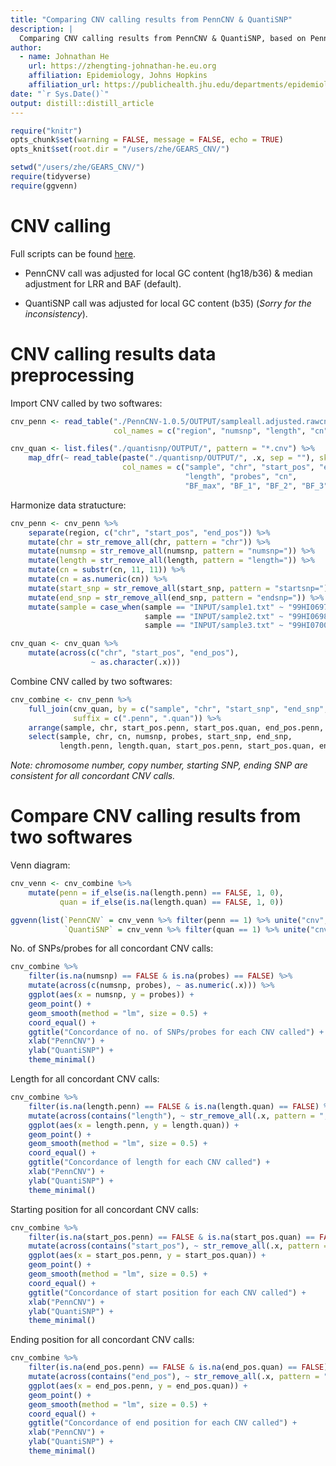 ```yaml
---
title: "Comparing CNV calling results from PennCNV & QuantiSNP"
description: |
  Comparing CNV calling results from PennCNV & QuantiSNP, based on PennCNV example data set (3 samples genotyped on Illumina 550).
author:
  - name: Johnathan He
    url: https://zhengting-johnathan-he.eu.org
    affiliation: Epidemiology, Johns Hopkins
    affiliation_url: https://publichealth.jhu.edu/departments/epidemiology-public-health
date: "`r Sys.Date()`"
output: distill::distill_article
---
```


```r
require("knitr")
opts_chunk$set(warning = FALSE, message = FALSE, echo = TRUE)
opts_knit$set(root.dir = "/users/zhe/GEARS_CNV/")
```

```r
setwd("/users/zhe/GEARS_CNV/")
require(tidyverse)
require(ggvenn)
```

# CNV calling

Full scripts can be found [here](https://github.com/hezht3/CNV-call-microarray-tutorial).

+ PennCNV call was adjusted for local GC content (hg18/b36) & median adjustment for LRR and BAF (default).

+ QuantiSNP call was adjusted for local GC content (b35) (*Sorry for the inconsistency*).


# CNV calling results data preprocessing

Import CNV called by two softwares:

```r
cnv_penn <- read_table("./PennCNV-1.0.5/OUTPUT/sampleall.adjusted.rawcnv",
                       col_names = c("region", "numsnp", "length", "cn", "sample", "start_snp", "end_snp"))

cnv_quan <- list.files("./quantisnp/OUTPUT/", pattern = "*.cnv") %>% 
    map_dfr(~ read_table(paste("./quantisnp/OUTPUT/", .x, sep = ""), skip = 1,
                         col_names = c("sample", "chr", "start_pos", "end_pos", "start_snp", "end_snp",
                                       "length", "probes", "cn",
                                       "BF_max", "BF_1", "BF_2", "BF_3", "BF_4", "BF_5", "BF_6")))
```

Harmonize data stratucture:

```r
cnv_penn <- cnv_penn %>% 
    separate(region, c("chr", "start_pos", "end_pos")) %>% 
    mutate(chr = str_remove_all(chr, pattern = "chr")) %>% 
    mutate(numsnp = str_remove_all(numsnp, pattern = "numsnp=")) %>% 
    mutate(length = str_remove_all(length, pattern = "length=")) %>% 
    mutate(cn = substr(cn, 11, 11)) %>% 
    mutate(cn = as.numeric(cn)) %>% 
    mutate(start_snp = str_remove_all(start_snp, pattern = "startsnp=")) %>% 
    mutate(end_snp = str_remove_all(end_snp, pattern = "endsnp=")) %>% 
    mutate(sample = case_when(sample == "INPUT/sample1.txt" ~ "99HI0697A",
                              sample == "INPUT/sample2.txt" ~ "99HI0698C",
                              sample == "INPUT/sample3.txt" ~ "99HI0700A"))

cnv_quan <- cnv_quan %>% 
    mutate(across(c("chr", "start_pos", "end_pos"),
                  ~ as.character(.x)))
```

Combine CNV called by two softwares:

```r
cnv_combine <- cnv_penn %>% 
    full_join(cnv_quan, by = c("sample", "chr", "start_snp", "end_snp", "cn"),
              suffix = c(".penn", ".quan")) %>% 
    arrange(sample, chr, start_pos.penn, start_pos.quan, end_pos.penn, end_pos.quan) %>% 
    select(sample, chr, cn, numsnp, probes, start_snp, end_snp,
           length.penn, length.quan, start_pos.penn, start_pos.quan, end_pos.penn, end_pos.quan, contains("BF"))
```

*Note: chromosome number, copy number, starting SNP, ending SNP are consistent for all concordant CNV calls.*


# Compare CNV calling results from two softwares

Venn diagram:

```r
cnv_venn <- cnv_combine %>% 
    mutate(penn = if_else(is.na(length.penn) == FALSE, 1, 0),
           quan = if_else(is.na(length.quan) == FALSE, 1, 0))

ggvenn(list(`PennCNV` = cnv_venn %>% filter(penn == 1) %>% unite("cnv", c(chr, start_snp, end_snp), sep = ".") %>% pull(cnv),
            `QuantiSNP` = cnv_venn %>% filter(quan == 1) %>% unite("cnv", c(chr, start_snp, end_snp), sep = ".") %>% pull(cnv)))
```

No. of SNPs/probes for all concordant CNV calls:

```r
cnv_combine %>% 
    filter(is.na(numsnp) == FALSE & is.na(probes) == FALSE) %>% 
    mutate(across(c(numsnp, probes), ~ as.numeric(.x))) %>% 
    ggplot(aes(x = numsnp, y = probes)) +
    geom_point() +
    geom_smooth(method = "lm", size = 0.5) +
    coord_equal() +
    ggtitle("Concordance of no. of SNPs/probes for each CNV called") +
    xlab("PennCNV") +
    ylab("QuantiSNP") +
    theme_minimal()
```

Length for all concordant CNV calls:

```r
cnv_combine %>% 
    filter(is.na(length.penn) == FALSE & is.na(length.quan) == FALSE) %>% 
    mutate(across(contains("length"), ~ str_remove_all(.x, pattern = ",") %>% as.numeric(.x))) %>% 
    ggplot(aes(x = length.penn, y = length.quan)) +
    geom_point() +
    geom_smooth(method = "lm", size = 0.5) +
    coord_equal() +
    ggtitle("Concordance of length for each CNV called") +
    xlab("PennCNV") +
    ylab("QuantiSNP") +
    theme_minimal()
```

Starting position for all concordant CNV calls:

```r
cnv_combine %>% 
    filter(is.na(start_pos.penn) == FALSE & is.na(start_pos.quan) == FALSE) %>% 
    mutate(across(contains("start_pos"), ~ str_remove_all(.x, pattern = ",") %>% as.numeric(.x))) %>% 
    ggplot(aes(x = start_pos.penn, y = start_pos.quan)) +
    geom_point() +
    geom_smooth(method = "lm", size = 0.5) +
    coord_equal() +
    ggtitle("Concordance of start position for each CNV called") +
    xlab("PennCNV") +
    ylab("QuantiSNP") +
    theme_minimal()
```

Ending position for all concordant CNV calls:

```r
cnv_combine %>% 
    filter(is.na(end_pos.penn) == FALSE & is.na(end_pos.quan) == FALSE) %>% 
    mutate(across(contains("end_pos"), ~ str_remove_all(.x, pattern = ",") %>% as.numeric(.x))) %>% 
    ggplot(aes(x = end_pos.penn, y = end_pos.quan)) +
    geom_point() +
    geom_smooth(method = "lm", size = 0.5) +
    coord_equal() +
    ggtitle("Concordance of end position for each CNV called") +
    xlab("PennCNV") +
    ylab("QuantiSNP") +
    theme_minimal()
```


